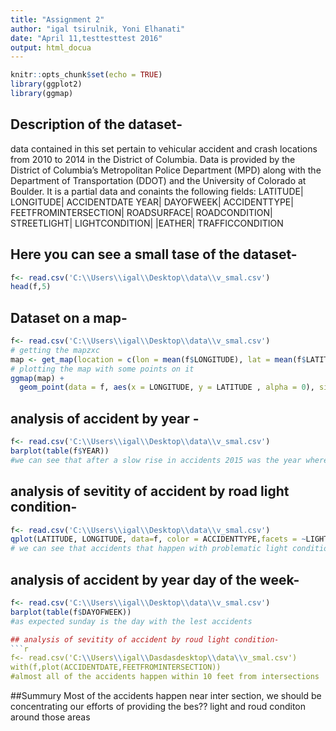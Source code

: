 ```yaml
---
title: "Assignment 2"
author: "igal tsirulnik, Yoni Elhanati"
date: "April 11,testtesttest 2016"
output: html_docua
---
```


```r
knitr::opts_chunk$set(echo = TRUE)
library(ggplot2)
library(ggmap)


```

## Description of the dataset-
data contained in this set pertain to vehicular accident and crash locations from 2010 to 2014 in the District of Columbia. Data is provided by the District of Columbia's Metropolitan Police Department (MPD) along with the Department of Transportation (DDOT) and the University of Colorado at Boulder. It is a partial data and conaints the following fields:
LATITUDE| LONGITUDE| ACCIDENTDATE YEAR| DAYOFWEEK| ACCIDENTTYPE| FEETFROMINTERSECTION| ROADSURFACE| ROADCONDITION| STREETLIGHT| LIGHTCONDITION| |EATHER| TRAFFICCONDITION

## Here you can see a small tase of the dataset-
```r
f<- read.csv('C:\\Users\\igal\\Desktop\\data\\v_smal.csv')
head(f,5)
```

## Dataset on a map-
```r
f<- read.csv('C:\\Users\\igal\\Desktop\\data\\v_smal.csv')
# getting the mapzxc
map <- get_map(location = c(lon = mean(f$LONGITUDE), lat = mean(f$LATITUDE)), zoom = 12,maptype = "satellite", scale = 2)
# plotting the map with some points on it
ggmap(map) +
  geom_point(data = f, aes(x = LONGITUDE, y = LATITUDE , alpha = 0), size = 2, shape = 21) +  guides(fill=FALSE, alpha=FALSE, size=FALSE)

```


## analysis of accident by year -
```r
f<- read.csv('C:\\Users\\igal\\Desktop\\data\\v_smal.csv')
barplot(table(f$YEAR))
#we can see that after a slow rise in accidents 2015 was the year where they went down for the first time
```

## analysis of sevitity of accident by road light condition-
```r
f<- read.csv('C:\\Users\\igal\\Desktop\\data\\v_smal.csv')
qplot(LATITUDE, LONGITUDE, data=f, color = ACCIDENTTYPE,facets = ~LIGHTCONDITION)
# we can see that accidents that happen with problematic light condition preduce more injeries than other accidents in precentage
```

## analysis of accident by year day of the week-
```r
f<- read.csv('C:\\Users\\igal\\Desktop\\data\\v_smal.csv')
barplot(table(f$DAYOFWEEK))
#as expected sunday is the day with the lest accidents

## analysis of sevitity of accident by roud light condition-
```r
f<- read.csv('C:\\Users\\igal\\Dasdasdesktop\\data\\v_smal.csv')
with(f,plot(ACCIDENTDATE,FEETFROMINTERSECTION))
#almost all of the accidents happen within 10 feet from intersections
```

##Summury
Most of the accidents happen near inter section, we should be concentrating our efforts of providing the bes?? light and roud conditon around those areas
